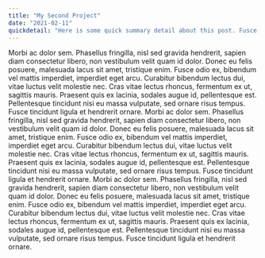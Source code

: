 ```yaml
---
title: "My Second Project"
date: "2021-02-11"
quickdetail: "Here is some quick summary detail about this post. Fusce convallis turpis eu nulla sollicitudin efficitur. Aenean quis ultrices ante. Fusce interdum et magna non interdum. Aenean sed libero sagittis, tempor tortor nec, gravida velit. Fusce euismod venenatis tellus non efficitur. Curabitur tincidunt venenatis mauris, quis volutpat erat luctus sit amet. Nunc ut molestie elit."
---
```


Morbi ac dolor sem. Phasellus fringilla, nisl sed gravida hendrerit, sapien diam consectetur libero, non vestibulum velit quam id dolor. Donec eu felis posuere, malesuada lacus sit amet, tristique enim. Fusce odio ex, bibendum vel mattis imperdiet, imperdiet eget arcu. Curabitur bibendum lectus dui, vitae luctus velit molestie nec. Cras vitae lectus rhoncus, fermentum ex ut, sagittis mauris. Praesent quis ex lacinia, sodales augue id, pellentesque est. Pellentesque tincidunt nisi eu massa vulputate, sed ornare risus tempus. Fusce tincidunt ligula et hendrerit ornare.
Morbi ac dolor sem. Phasellus fringilla, nisl sed gravida hendrerit, sapien diam consectetur libero, non vestibulum velit quam id dolor. Donec eu felis posuere, malesuada lacus sit amet, tristique enim. Fusce odio ex, bibendum vel mattis imperdiet, imperdiet eget arcu. Curabitur bibendum lectus dui, vitae luctus velit molestie nec. Cras vitae lectus rhoncus, fermentum ex ut, sagittis mauris. Praesent quis ex lacinia, sodales augue id, pellentesque est. Pellentesque tincidunt nisi eu massa vulputate, sed ornare risus tempus. Fusce tincidunt ligula et hendrerit ornare.
Morbi ac dolor sem. Phasellus fringilla, nisl sed gravida hendrerit, sapien diam consectetur libero, non vestibulum velit quam id dolor. Donec eu felis posuere, malesuada lacus sit amet, tristique enim. Fusce odio ex, bibendum vel mattis imperdiet, imperdiet eget arcu. Curabitur bibendum lectus dui, vitae luctus velit molestie nec. Cras vitae lectus rhoncus, fermentum ex ut, sagittis mauris. Praesent quis ex lacinia, sodales augue id, pellentesque est. Pellentesque tincidunt nisi eu massa vulputate, sed ornare risus tempus. Fusce tincidunt ligula et hendrerit ornare.

